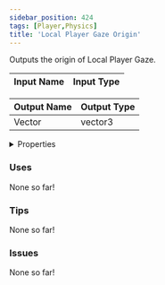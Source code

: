 ```yaml
---
sidebar_position: 424
tags: [Player,Physics]
title: 'Local Player Gaze Origin'
---
```


Outputs the origin of Local Player Gaze.



<DocusaurusSvg />

| Input Name | Input Type |
|-----------|-----------|

| Output Name | Output Type |
|-----------|-----------|
| Vector | vector3 |


<details>
  <summary>Properties</summary>
  <div>
    <div>
    <table>
      <thead>
        <tr>
          <th>Is beta required?</th>
          <th>No</th>
        </tr>
        <tr>
          <th>Is this chip a trolling risk?</th>
          <th>No</th>
        </tr>
        <tr>
          <th>Is this chip a role assignment risk?</th>
          <th>No</th>
        </tr>
        <tr>
          <th>Chip UUID</th>
          <th>44d9ad9e-8f31-4588-903d-1bbe8d3c3b70</th>
        </tr>
        <tr>
          <th>Room availability</th>
          <th>Available everywhere</th>
        </tr>
      </thead>
    </table>
    </div>
  </div>
</details>

### Uses

None so far!

### Tips

None so far!

### Issues

None so far!